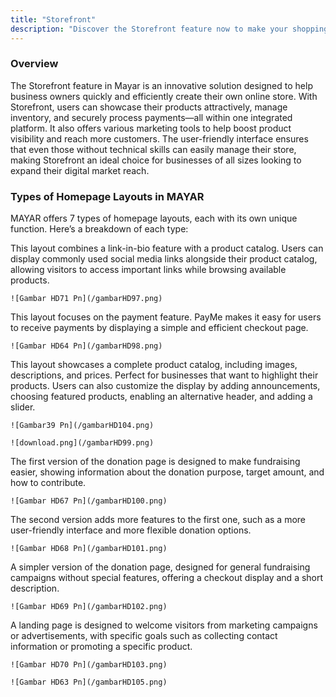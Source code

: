```yaml
---
title: "Storefront"
description: "Discover the Storefront feature now to make your shopping experience easier and faster!"
---
```


### Overview

The Storefront feature in Mayar is an innovative solution designed to help business owners quickly and efficiently create their own online store. With Storefront, users can showcase their products attractively, manage inventory, and securely process payments—all within one integrated platform. It also offers various marketing tools to help boost product visibility and reach more customers. The user-friendly interface ensures that even those without technical skills can easily manage their store, making Storefront an ideal choice for businesses of all sizes looking to expand their digital market reach.

### **Types of Homepage Layouts in MAYAR**

MAYAR offers 7 types of homepage layouts, each with its own unique function. Here’s a breakdown of each type:

<Steps>
  <Step title="Homepage – Link Bio + Catalog (Default)">
    This layout combines a link-in-bio feature with a product catalog. Users can display commonly used social media links alongside their product catalog, allowing visitors to access important links while browsing available products.

    ![Gambar HD71 Pn](/gambarHD97.png)
  </Step>
  <Step title="Homepage – PayMe">
    This layout focuses on the payment feature. PayMe makes it easy for users to receive payments by displaying a simple and efficient checkout page.

    ![Gambar HD64 Pn](/gambarHD98.png)
  </Step>
  <Step title="Homepage – Product Catalog">
    This layout showcases a complete product catalog, including images, descriptions, and prices. Perfect for businesses that want to highlight their products. Users can also customize the display by adding announcements, choosing featured products, enabling an alternative header, and adding a slider.

    ![Gambar39 Pn](/gambarHD104.png)

    ![download.png](/gambarHD99.png)
  </Step>
  <Step title="Homepage – Donation V1">
    The first version of the donation page is designed to make fundraising easier, showing information about the donation purpose, target amount, and how to contribute.

    ![Gambar HD67 Pn](/gambarHD100.png)
  </Step>
  <Step title="Homepage – Donation V2">
    The second version adds more features to the first one, such as a more user-friendly interface and more flexible donation options.

    ![Gambar HD68 Pn](/gambarHD101.png)
  </Step>
  <Step title="Homepage – Generic Donation">
    A simpler version of the donation page, designed for general fundraising campaigns without special features, offering a checkout display and a short description.

    ![Gambar HD69 Pn](/gambarHD102.png)
  </Step>
  <Step title="Homepage – Landing Page">
    A landing page is designed to welcome visitors from marketing campaigns or advertisements, with specific goals such as collecting contact information or promoting a specific product.

    ![Gambar HD70 Pn](/gambarHD103.png)

    ![Gambar HD63 Pn](/gambarHD105.png)
  </Step>
</Steps>